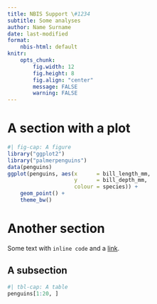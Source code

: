 ```yaml
---
title: NBIS Support \#1234
subtitle: Some analyses
author: Name Surname
date: last-modified
format:
    nbis-html: default
knitr:
    opts_chunk:
        fig.width: 12
        fig.height: 8
        fig.align: "center"
        message: FALSE
        warning: FALSE
---
```


# A section with a plot

```r
#| fig-cap: A figure
library("ggplot2")
library("palmerpenguins")
data(penguins)
ggplot(penguins, aes(x      = bill_length_mm,
                     y      = bill_depth_mm,
                     colour = species)) +
    geom_point() +
    theme_bw()
```

# Another section

Some text with `inline code` and a
[link](https://quarto.org/docs/output-formats/html-basics.html).

## A subsection

```r
#| tbl-cap: A table
penguins[1:20, ]
```
